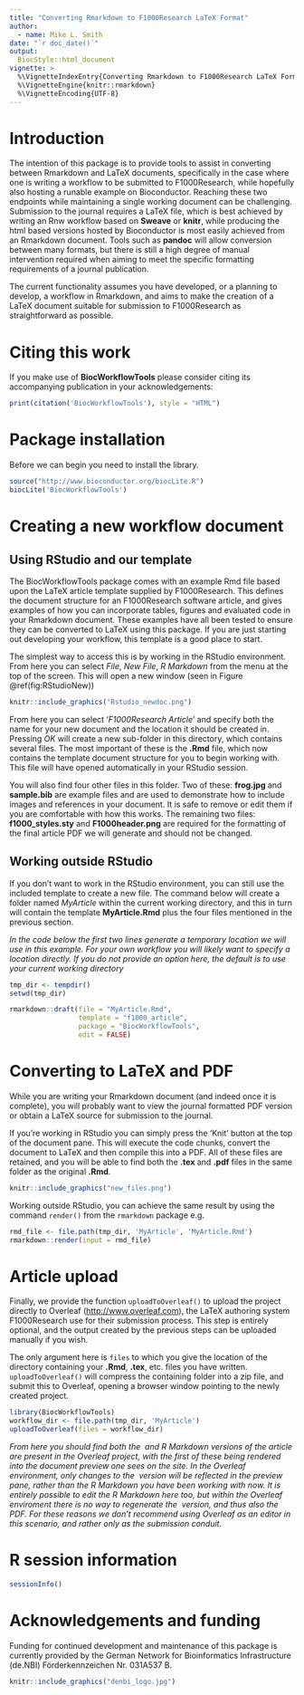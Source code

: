 ```yaml
---
title: "Converting Rmarkdown to F1000Research LaTeX Format"
author: 
  - name: Mike L. Smith
date: "`r doc_date()`"
output: 
  BiocStyle::html_document
vignette: >
  %\VignetteIndexEntry{Converting Rmarkdown to F1000Research LaTeX Format}
  %\VignetteEngine{knitr::rmarkdown}
  %\VignetteEncoding{UTF-8}  
---
```


# Introduction

The intention of this package is to provide tools to assist in converting between Rmarkdown and LaTeX documents, specifically in the case where one is writing a workflow to be submitted to F1000Research, while hopefully also hosting a runable example on Bioconductor.  Reaching these two endpoints while maintaining a single working document can be challenging.  Submission to the journal requires a LaTeX file, which is best achieved by writing an Rnw workflow based on **Sweave** or **knitr**, while producing the html based versions hosted by Bioconductor is most easily achieved from an Rmarkdown document.  Tools such as **pandoc** will allow conversion between many formats, but there is still a high degree of manual intervention required when aiming to meet the specific formatting requirements of a journal publication.  

The current functionality assumes you have developed, or a planning to develop, a workflow in Rmarkdown, and aims to make the creation of a LaTeX document suitable for submission to F1000Research as straightforward as possible.

# Citing this work

If you make use of **BiocWorkflowTools** please consider citing its accompanying publication in your acknowledgements:

```r
print(citation('BiocWorkflowTools'), style = "HTML")
```

# Package installation

Before we can begin you need to install the library.  

```r
source("http://www.bioconductor.org/biocLite.R")
biocLite('BiocWorkflowTools')
```

# Creating a new workflow document

## Using RStudio and our template

The BiocWorkflowTools package comes with an example Rmd file based upon the LaTeX article template supplied by F1000Research.  This defines the document structure for an F1000Research software article, and gives examples of how you can incorporate tables, figures and evaluated code in your Rmarkdown document.  These examples have all been tested to ensure they can be converted to LaTeX using this package.  If you are just starting out developing your workflow, this template is a good place to start.

The simplest way to access this is by working in the RStudio environment.  From here you can select *File*, *New File*, *R Markdown* from the menu at the top of the screen.  This will open a new window (seen in Figure \@ref(fig:RStudioNew))


```r
knitr::include_graphics("Rstudio_newdoc.png")
```

From here you can select '*F1000Research Article*' and specify both the name for your new document and the location it should be created in.  Pressing *OK* will create a new sub-folder in this directory, which contains several files.  The most important of these is the **.Rmd** file, which now contains the template document structure for you to begin working with.  This file will have opened automatically in your RStudio session.  

You will also find four other files in this folder.  Two of these: **frog.jpg** and **sample.bib** are example files and are used to demonstrate how to include images and references in your document.  It is safe to remove or edit them if you are comfortable with how this works.  The remaining two files: **f1000_styles.sty** and **F1000header.png** are required for the formatting of the final article PDF we will generate and should not be changed.

## Working outside RStudio

If you don't want to work in the RStudio environment, you can still use the included template to create a new file.  The command below will create a folder named *MyArticle* within the current working directory, and this in turn will contain the template **MyArticle.Rmd** plus the four files mentioned in the previous section.

*In the code below the first two lines generate a temporary location we will use in this example.  For your own workflow you will likely want to specify a location directly.  If you do not provide an option here, the default is to use your current working directory*

```r
tmp_dir <- tempdir()
setwd(tmp_dir)

rmarkdown::draft(file = "MyArticle.Rmd", 
                 template = "f1000_article", 
                 package = "BiocWorkflowTools", 
                 edit = FALSE)
```

# Converting to LaTeX and PDF

While you are writing your Rmarkdown document (and indeed once it is complete), you will probably want to view the journal formatted PDF version or obtain a LaTeX source for submission to the journal.

If you're working in RStudio you can simply press the 'Knit' button at the top of the document pane.  This will execute the code chunks, convert the document to LaTeX and then compile this into a PDF.  All of these files are retained, and you will be able to find both the **.tex** and **.pdf** files in the same folder as the original **.Rmd**.

```r
knitr::include_graphics("new_files.png")
```

Working outside RStudio, you can achieve the same result by using the command `render()` from the `rmarkdown` package e.g.

```r
rmd_file <- file.path(tmp_dir, 'MyArticle', 'MyArticle.Rmd')
rmarkdown::render(input = rmd_file)
```

# Article upload

Finally, we provide the function `uploadToOverleaf()` to upload the project directly to Overleaf (<http://www.overleaf.com>), the LaTeX authoring system F1000Research use for their submission process.  This step is entirely optional, and the output created by the previous steps can be uploaded manually if you wish.

The only argument here is `files` to which you give the location of the directory containing your **.Rmd**, **.tex**, etc. files you have written.  `uploadToOverleaf()` will compress the containing folder into a zip file, and submit this to Overleaf, opening a browser window pointing to the newly created project.

<!-- don't run this code chunk as we don't want to spam Overleaf -->
```r
library(BiocWorkflowTools)
workflow_dir <- file.path(tmp_dir, 'MyArticle')
uploadToOverleaf(files = workflow_dir)
```

*From here you should find both the \LaTeX\ and R Markdown versions of the article are present in the Overleaf project, with the first of these being rendered into the document preview one sees on the site.  In the Overleaf environment, only changes to the \LaTeX\ version will be reflected in the preview pane, rather than the R Markdown you have been working with now.  It is entirely possible to edit the R Markdown here too, but within the Overleaf enviroment there is no way to regenerate the \LaTeX\ version, and thus also the PDF.  For these reasons we don't recommend using Overleaf as an editor in this scenario, and rather only as the submission conduit.*

# R session information

```r
sessionInfo()
```

# Acknowledgements and funding

Funding for continued development and maintenance of this package is currently provided by the German Network for Bioinformatics Infrastructure (de.NBI) Förderkennzeichen Nr. 031A537 B.

```r
knitr::include_graphics("denbi_logo.jpg")
```


